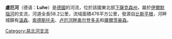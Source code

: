 

'''盧厄河'''（德语：'''Luhe'''）是[[德國|德國]]的河流，位於該國東北部[[下薩克森州|下薩克森州]]，屬於[[伊爾默瑙河|伊爾默瑙河]]的支流，河道全長58.2公里，流域面積476平方公里，發源自[[比斯平根|比斯平根]]，河畔城鎮有[[溫森_(下薩克森州)|溫森]]、[[索德斯托夫|索德斯托夫]]、[[卢厄河畔奥尔登多夫|卢厄河畔奥尔登多夫]]和[[薩爾茨豪森|薩爾茨豪森]]。

{{Germany-geo-stub}}
[[Category:易北河支流|Category:易北河支流]]